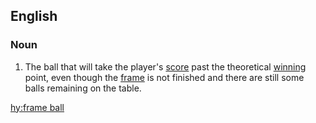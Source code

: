 ==English==

===Noun===
{{en-noun|head=[[frame]] [[ball]]}}

# {{label|en|sports|snooker}} The ball that will take the player's [[score]] past the theoretical [[winning]] point, even though the [[frame]] is not finished and there are still some balls remaining on the table.

[[hy:frame ball]]